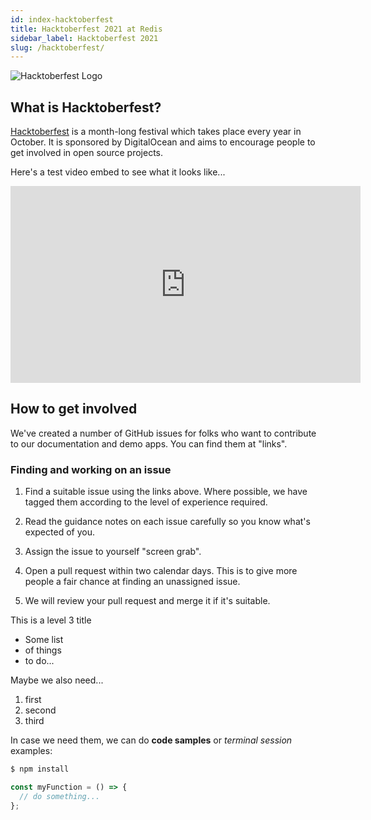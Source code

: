 ```yaml
---
id: index-hacktoberfest
title: Hacktoberfest 2021 at Redis
sidebar_label: Hacktoberfest 2021
slug: /hacktoberfest/
---
```


![Hacktoberfest Logo](images/hacktoberfest-logo.png)

## What is Hacktoberfest?

[Hacktoberfest](https://hacktoberfest.digitalocean.com/) is a month-long festival which takes place every year in October.  It is sponsored by DigitalOcean and aims to encourage people to get involved in open source projects.


Here's a test video embed to see what it looks like...

<iframe width="560" height="315" src="https://www.youtube.com/embed/xdROBvMb4LE" frameborder="0" allow="accelerometer; autoplay; clipboard-write; encrypted-media; gyroscope; picture-in-picture" allowfullscreen></iframe>

## How to get involved

We've created a number of GitHub issues for folks who want to contribute to our documentation and demo apps.  You can find them at "links".

### Finding and working on an issue

1. Find a suitable issue using the links above.  Where possible, we have tagged them according to the level of experience required.

2. Read the guidance notes on each issue carefully so you know what's expected of you.

3. Assign the issue to yourself "screen grab".

4. Open a pull request within two calendar days.  This is to give more people a fair chance at finding an unassigned issue.

5. We will review your pull request and merge it if it's suitable.


This is a level 3 title

* Some list
* of things
* to do...

Maybe we also need...

1. first
2. second
3. third

In case we need them, we can do **code samples** or _terminal session_ examples:

```bash
$ npm install
```

```javascript
const myFunction = () => {
  // do something...
};
```